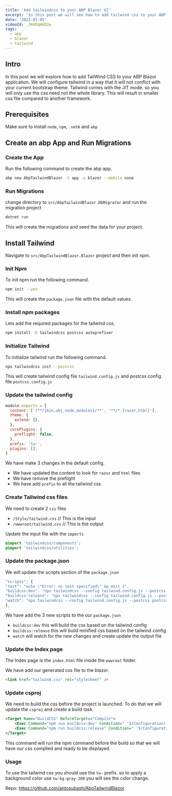 ```yaml
---
title: 'Add tailwindcss to your ABP Blazor UI'
excerpt: 'In this post we will see how to add tailwind css to your ABP Blazor UI.'
date: '2022-01-05'
videoId: _3kK8qWGD2w
tags:
  - abp
  - blazor
  - tailwind
---
```


<TOCInline toc={props.toc} asDisclosure />

## Intro

In this post we will explore how to add TailWind CSS to your ABP Blazor application. We will configure tailwind in a way that it will not conflict with your current bootstrap theme. Tailwind comes with the JIT mode. so you will only use the css need not the whole library. This will result in smaller css file compared to another framework.

## Prerequisites

Make sure to install `node`, `npm`, `.net6` and `abp`

## Create an abp App and Run Migrations

### Create the App

Run the following command to create the abp app.

```bash
abp new AbpTailwindBlazor -t app -u blazor --mobile none
```

### Run Migrations

change directory to `src/AbpTailwindBlazor.DbMigrator` and run the migration project

```bash
dotnet run
```

This will create the migrations and seed the data for your project.

## Install Tailwind

Navigate to `src/AbpTailwindBlazor.Blazor` project and then init npm.

### Init Npm

To init npm run the following command.

```bash
npm init --yes
```

This will create the `package.json` file with the default values.

### Install npm packages

Lets add the required packages for the tailwind css.

```bash
npm install -D tailwindcss postcss autoprefixer
```

### Initialize Tailwind

To initialize tailwind run the following command.

```bash
npx tailwindcss init --postcss
```

This will create tailwind config file `tailwind.config.js` and postcss config file `postcss.config.js`

### Update the tailwind config

```js
module.exports = {
  content: ['!**/{bin,obj,node_modules}/**', '**/*.{razor,html}'],
  theme: {
    extend: {},
  },
  corePlugins: {
    preflight: false,
  },
  prefix: 'tw-',
  plugins: [],
}
```

We have make 3 changes in the default config.

- We have updated the content to look for `razor` and `html` files
- We have remove the preflight
- We have add `prefix` to all the tailwind css

### Create Tailwind css files

We need to create 2 `css` files

- `/Style/tailwind.css` // This is the input
- `/wwwroot/tailwind.css` // This is the output

Update the input file with the `imports`

```css
@import 'tailwindcss/components';
@import 'tailwindcss/utilities';
```

### Update the package.json

We will update the scripts section of the `package.json`

```js
"scripts": {
"test": "echo \"Error: no test specified\" && exit 1",
"buildcss:dev": "npx tailwindcss --config tailwind.config.js --postcss postcss.config.js -i ./Style/tailwind.css -o ./wwwroot/tailwind.css",
"buildcss:release": "npx tailwindcss --config tailwind.config.js --postcss postcss.config.js -i ./Style/tailwind.css -o ./wwwroot/tailwind.css --minify",
"watch": "npx tailwindcss --config tailwind.config.js --postcss postcss.config.js -i ./Style/tailwind.css -o ./wwwroot/tailwind.css --watch"
},
```

We have add the 3 new scripts to the our `package.json`

- `buildcss:dev` this will build the css based on the tailwind config
- `buildcss:release` this will build minified css based on the tailwind config
- `watch` will watch for the new changes and create update the output file

### Update the Index page

The Index page is the `index.html` file inside the `wwwroot` folder.

We have add our generated css file to the blazor.

```html
<link href="tailwind.css" rel="stylesheet" />
```

### Update csproj

We need to build the css before the project is launched. To do that we will update the `csproj` and create a build task.

```xml
<Target Name="BuildCSS" BeforeTargets="Compile">
    <Exec Command="npm run buildcss:dev" Condition=" '$(Configuration)' == 'Debug' " />
    <Exec Command="npm run buildcss:release" Condition=" '$(Configuration)' == 'Release' " />
</Target>
```

This command will run the npm command before the build so that we will have our css complied and ready to be displayed.

### Usage

To use the tailwind css you should use the `tw-` prefix. so to apply a background color use `tw-bg-gray-200` you will see the color change.

Repo: https://github.com/antosubash/AbpTailwindBlazor
